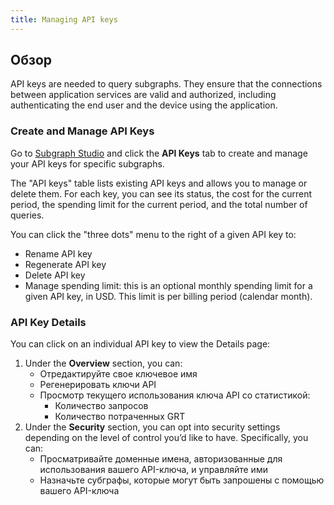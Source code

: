 ```yaml
---
title: Managing API keys
---
```


## Обзор

API keys are needed to query subgraphs. They ensure that the connections between application services are valid and authorized, including authenticating the end user and the device using the application.

### Create and Manage API Keys

Go to [Subgraph Studio](https://thegraph.com/studio/) and click the **API Keys** tab to create and manage your API keys for specific subgraphs.

The "API keys" table lists existing API keys and allows you to manage or delete them. For each key, you can see its status, the cost for the current period, the spending limit for the current period, and the total number of queries.

You can click the "three dots" menu to the right of a given API key to:

- Rename API key
- Regenerate API key
- Delete API key
- Manage spending limit: this is an optional monthly spending limit for a given API key, in USD. This limit is per billing period (calendar month).

### API Key Details

You can click on an individual API key to view the Details page:

1. Under the **Overview** section, you can:
   - Отредактируйте свое ключевое имя
   - Регенерировать ключи API
   - Просмотр текущего использования ключа API со статистикой:
     - Количество запросов
     - Количество потраченных GRT
2. Under the **Security** section, you can opt into security settings depending on the level of control you’d like to have. Specifically, you can:
   - Просматривайте доменные имена, авторизованные для использования вашего API-ключа, и управляйте ими
   - Назначьте субграфы, которые могут быть запрошены с помощью вашего API-ключа

